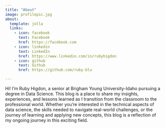 ```yaml
---
title: "About"
image: profilepic.jpg
about:
  template: jolla
  links:
    - icon: facebook
      text: Facebook
      href: https://facebook.com
    - icon: linkedin
      text: LinkedIn
      href: https://www.linkedin.com/in/rubyhigdon
    - icon: github
      text: Github
      href: https://github.com/ruby-blu

---
```


Hi! I'm Ruby Higdon, a senior at Brigham Young University-Idaho pursuing a degree in Data Science. This blog is a place to share my insights, experiences, and lessons learned as I transition from the classroom to the professional world. Whether you're interested in the technical aspects of data science, the skills needed to navigate real-world challenges, or the journey of learning and applying new concepts, this blog is a reflection of my ongoing journey in this exciting field.
